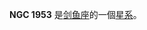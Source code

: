 {{NGCInfoBox|NGCID=NGC 1953|發現者=約翰·弗里德里希·威廉·赫歇爾|發現日期=1835年1月31日|其他編號=ESO 56-SC118|曆元=J2000.0|赤經=5時25分27.9秒
|赤緯=-68°50'18"|星座=剑鱼座|星體=星系|星等=11.7|表面亮度=|藍等=11.9}}

'''NGC 1953''' 是[[剑鱼座|剑鱼座]]的一個[[星系|星系]]。

{{NGCReference|1953}}
{{Catalogs|NGC=1953}}